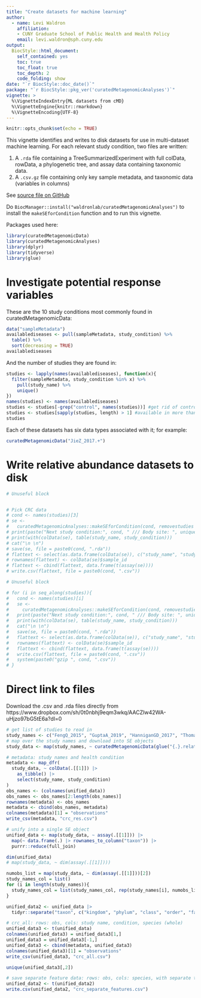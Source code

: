 ```yaml
---
title: "Create datasets for machine learning"
author: 
  - name: Levi Waldron
    affiliation:
    - CUNY Graduate School of Public Health and Health Policy
    email: levi.waldron@sph.cuny.edu
output: 
  BiocStyle::html_document:
    self_contained: yes
    toc: true
    toc_float: true
    toc_depth: 2
    code_folding: show
date: "`r BiocStyle::doc_date()`"
package: "`r BiocStyle::pkg_ver('curatedMetagenomicAnalyses')`"
vignette: >
  %\VignetteIndexEntry{ML datasets from cMD}
  %\VignetteEngine{knitr::rmarkdown}
  %\VignetteEncoding{UTF-8}  
---
```


```r
knitr::opts_chunk$set(echo = TRUE)
```

This vignette identifies and writes to disk datasets for use in multi-dataset machine learning. For each relevant study condition, two files are written:

1. A `.rda` file containing a TreeSummarizedExperiment with full colData, rowData, a phylogenetic tree, and assay data containing taxonomic data.
2. A `.csv.gz` file containing only key sample metadata, and taxonomic data (variables in columns)

See [source file on GitHub](https://github.com/waldronlab/curatedMetagenomicAnalyses/blob/main/vignettes/MLdatasets.Rmd)

Do `BiocManager::install("waldronlab/curatedMetagenomicAnalyses")` to install the
`makeSEforCondition` function and to run this vignette.

Packages used here:

```r
library(curatedMetagenomicData)
library(curatedMetagenomicAnalyses)
library(dplyr)
library(tidyverse)
library(glue)
```

# Investigate potential response variables

These are the 10 study conditions most commonly found in curatedMetagenomicData:

```r
data("sampleMetadata")
availablediseases <- pull(sampleMetadata, study_condition) %>%
  table() %>%
  sort(decreasing = TRUE)
availablediseases
```

And the number of studies they are found in:
```r
studies <- lapply(names(availablediseases), function(x){
  filter(sampleMetadata, study_condition %in% x) %>%
    pull(study_name) %>%
    unique()
})
names(studies) <- names(availablediseases)
studies <- studies[-grep("control", names(studies))] #get rid of controls
studies <- studies[sapply(studies, length) > 1] #available in more than one study
studies
```

Each of these datasets has six data types associated with it; for example:
```r
curatedMetagenomicData("JieZ_2017.+")
```



# Write relative abundance datasets to disk

```r
# Unuseful block


# Pick CRC data
# cond <- names(studies)[3]
# se <-
#   curatedMetagenomicAnalyses::makeSEforCondition(cond, removestudies = c("HMP_2019_ibdmdb", "ThomasAM_2019_c", "VogtmannE_2016", "WirbelJ_2018",   "YachidaS_2019", "YuJ_2015", "ZellerG_2014"), dataType = "relative_abundance")
# print(paste("Next study condition:", cond, " /// Body site: ", unique(colData(se)$body_site)))
# print(with(colData(se), table(study_name, study_condition)))
# cat("\n \n")
# save(se, file = paste0(cond, ".rda"))
# flattext <- select(as.data.frame(colData(se)), c("study_name", "study_condition", "subject_id"))
# rownames(flattext) <- colData(se)$sample_id
# flattext <- cbind(flattext, data.frame(t(assay(se))))
# write.csv(flattext, file = paste0(cond, ".csv"))
```

```r
# Unuseful block

# for (i in seq_along(studies)){
#   cond <- names(studies)[i]
#   se <-
#     curatedMetagenomicAnalyses::makeSEforCondition(cond, removestudies = "HMP_2019_ibdmdb", dataType = "relative_abundance")
#   print(paste("Next study condition:", cond, " /// Body site: ", unique(colData(se)$body_site)))
#   print(with(colData(se), table(study_name, study_condition)))
#   cat("\n \n")
#   save(se, file = paste0(cond, ".rda"))
#   flattext <- select(as.data.frame(colData(se)), c("study_name", "study_condition", "subject_id"))
#   rownames(flattext) <- colData(se)$sample_id
#   flattext <- cbind(flattext, data.frame(t(assay(se))))
#   write.csv(flattext, file = paste0(cond, ".csv"))
#   system(paste0("gzip ", cond, ".csv"))
# }
```

# Direct link to files

Download the .csv and .rda files directly from https://www.dropbox.com/sh/0t0nbhj9eqm3wkq/AACZIw42WA-uHjzo97bG5tE6a?dl=0

```r
# get list of studies to read in
study_names <- c("FengQ_2015", "GuptaA_2019", "HanniganGD_2017", "ThomasAM_2018a", "ThomasAM_2018b", "ThomasAM_2019_c", "VogtmannE_2016", "WirbelJ_2018", "YachidaS_2019", "YuJ_2015", "ZellerG_2014" )
# map over the study names and download into SE objects
study_data <- map(study_names, ~ curatedMetagenomicData(glue("{.}.relative_abundance"), counts = TRUE, dryrun = FALSE))
```

```r
# metadata: study names and health condition
metadata <- map_dfr(
  study_data, ~ colData(.[[1]]) |>
    as_tibble() |>
    select(study_name, study_condition)
)
obs_names <- (colnames(unified_data))
obs_names <- obs_names[2:length(obs_names)]
rownames(metadata) <- obs_names
metadata <- cbind(obs_names, metadata)
colnames(metadata)[1] = "observations"
write_csv(metadata, "crc_res.csv")
```


```r
# unify into a single SE object
unified_data <- map(study_data, ~ assay(.[[1]])) |>
  map(~ data.frame(.) |> rownames_to_column("taxon")) |>
  purrr::reduce(full_join)

dim(unified_data)
# map(study_data, ~ dim(assay(.[[1]])))
```
```r
numobs_list = map(study_data, ~ dim(assay(.[[1]]))[2])
study_names_col = list()
for (i in length(study_names)){
  study_names_col = list(study_names_col, rep(study_names[i], numobs_list[[i]]))
}
```

```r
unified_data2 <- unified_data |>
  tidyr::separate("taxon", c("kingdom", "phylum", "class", "order", "family", "genus", "species"), sep = "\\|")
```

```r
# crc_all: rows: obs, cols: study name, condition, species (whole)
unified_data3 <- t(unified_data)
colnames(unified_data3) = unified_data3[1,]
unified_data3 = unified_data3[-1,]
unified_data3 <- cbind(metadata, unified_data3)
colnames(unified_data3)[1] = "observations"
write_csv(unified_data3, "crc_all.csv")
```

```r
unique(unified_data3[,2])
```

```r
# save separate feature data: rows: obs, cols: species, with separate taxon level
unified_data2 <- t(unified_data2)
write.csv(unified_data2, "crc_separate_features.csv")
```

